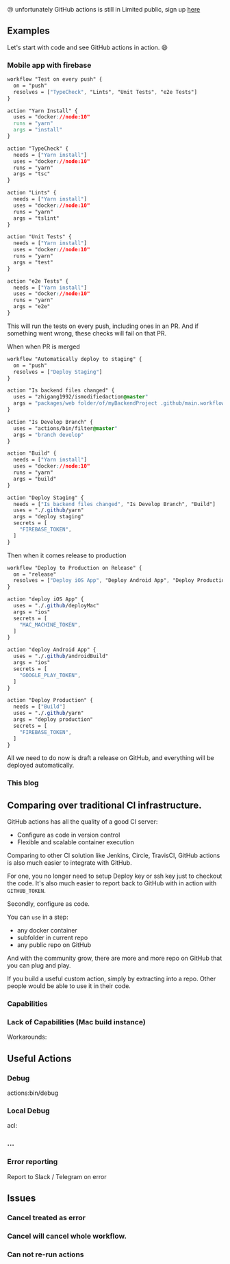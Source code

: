 
<div className={styles.warning}>
  😢 unfortunately GitHub actions is still in Limited public,
    sign up <a href="https://github.com/features/actions">here</a>
</div>


## Examples

Let's start with code and see GitHub actions in action. 😄

### Mobile app with firebase

```css
workflow "Test on every push" {
  on = "push"
  resolves = ["TypeCheck", "Lints", "Unit Tests", "e2e Tests"]
}

action "Yarn Install" {
  uses = "docker://node:10"
  runs = "yarn"
  args = "install"
}

action "TypeCheck" {
  needs = ["Yarn install"]
  uses = "docker://node:10"
  runs = "yarn"
  args = "tsc"
}

action "Lints" {
  needs = ["Yarn install"]
  uses = "docker://node:10"
  runs = "yarn"
  args = "tslint"
}

action "Unit Tests" {
  needs = ["Yarn install"]
  uses = "docker://node:10"
  runs = "yarn"
  args = "test"
}

action "e2e Tests" {
  needs = ["Yarn install"]
  uses = "docker://node:10"
  runs = "yarn"
  args = "e2e"
}
```

This will run the tests on every push, including ones in an PR. And if something went wrong, these checks will fail on that PR.

When when PR is merged

```css
workflow "Automatically deploy to staging" {
  on = "push"
  resolves = ["Deploy Staging"]
}

action "Is backend files changed" {
  uses = "zhigang1992/ismodifiedaction@master"
  args = "packages/web folder/of/myBackendProject .github/main.workflow"
}

action "Is Develop Branch" {
  uses = "actions/bin/filter@master"
  args = "branch develop"
}

action "Build" {
  needs = ["Yarn install"]
  uses = "docker://node:10"
  runs = "yarn"
  args = "build"
}

action "Deploy Staging" {
  needs = ["Is backend files changed", "Is Develop Branch", "Build"]
  uses = "./.github/yarn"
  args = "deploy staging"
  secrets = [
    "FIREBASE_TOKEN",
  ]
}

```

Then when it comes release to production

```css
workflow "Deploy to Production on Release" {
  on = "release"
  resolves = ["Deploy iOS App", "Deploy Android App", "Deploy Production"]
}

action "deploy iOS App" {
  uses = "./.github/deployMac"
  args = "ios"
  secrets = [
    "MAC_MACHINE_TOKEN",
  ]
}

action "deploy Android App" {
  uses = "./.github/androidBuild"
  args = "ios"
  secrets = [
    "GOOGLE_PLAY_TOKEN",
  ]
}

action "Deploy Production" {
  needs = ["Build"]
  uses = "./.github/yarn"
  args = "deploy production"
  secrets = [
    "FIREBASE_TOKEN",
  ]
}
```

All we need to do now is draft a release on GitHub, and everything will be deployed automatically.

### This blog

## Comparing over traditional CI infrastructure.

GitHub actions has all the quality of a good CI server:

- Configure as code in version control
- Flexible and scalable container execution

Comparing to other CI solution like Jenkins, Circle, TravisCI, GitHub actions is also much easier to integrate with GitHub.

For one, you no longer need to setup Deploy key or ssh key just to checkout the code. 
It's also much easier to report back to GitHub with in action with `GITHUB_TOKEN`.

Secondly, configure as code.

You can `use` in a step:

- any docker container
- subfolder in current repo
- any public repo on GitHub

And with the community grow, there are more and more repo on GitHub that you can plug and play.

If you build a useful custom action, simply by extracting into a repo. Other people would be able to use it in their code.


### Capabilities

### Lack of Capabilities (Mac build instance)

Workarounds:

## Useful Actions

### Debug
actions:bin/debug

### Local Debug

acl:

### ...

### Error reporting

Report to Slack / Telegram on error

## Issues

### Cancel treated as error
### Cancel will cancel whole workflow.
### Can not re-run actions

